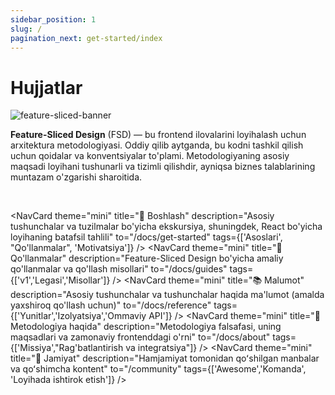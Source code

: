 ```yaml
---
sidebar_position: 1
slug: /
pagination_next: get-started/index
---
```


# Hujjatlar

![feature-sliced-banner](/img/banner.jpg)

**Feature-Sliced Design** (FSD) — bu frontend ilovalarini loyihalash uchun arxitektura metodologiyasi. Oddiy qilib aytganda, bu kodni tashkil qilish uchun qoidalar va konventsiyalar to'plami. Metodologiyaning asosiy maqsadi loyihani tushunarli va tizimli qilishdir, ayniqsa biznes talablarining muntazam o'zgarishi sharoitida.


<NavCard
  theme="primary"
  Icon="🍰"
  title="FSDda tajribangiz yo'qmi?"
  description="Asoslarni va metodologiyaning qisqacha sharhini organing"
  to="/docs/get-started/overview"
/>

<!-- TODO: move to features/doc-index -->

<br />

<NavCard
  theme="mini"
  title="🚀 Boshlash"
  description="Asosiy tushunchalar va tuzilmalar bo'yicha ekskursiya, shuningdek, React bo'yicha loyihaning batafsil tahlili"
  to="/docs/get-started"
  tags={['Asoslari', "Qo'llanmalar", 'Motivatsiya']}
/>
<NavCard
  theme="mini"
  title="🎯 Qo'llanmalar"
  description="Feature-Sliced Design bo'yicha amaliy qo'llanmalar va qo'llash misollari"
  to="/docs/guides"
  tags={['v1','Legasi','Misollar']}
/>
<NavCard
  theme="mini"
  title="📚 Malumot"
  description="Asosiy tushunchalar va tushunchalar haqida ma'lumot (amalda yaxshiroq qo'llash uchun)"
  to="/docs/reference"
  tags={['Yunitlar','Izolyatsiya','Ommaviy API']}
/>
<NavCard
  theme="mini"
  title="🍰 Metodologiya haqida"
  description="Metodologiya falsafasi, uning maqsadlari va zamonaviy frontenddagi o'rni"
  to="/docs/about"
  tags={['Missiya',"Rag'batlantirish va integratsiya"]}
/>
<NavCard
  theme="mini"
  title="💫 Jamiyat"
  description="Hamjamiyat tomonidan qoʻshilgan manbalar va qoʻshimcha kontent"
  to="/community"
  tags={['Awesome','Komanda', 'Loyihada ishtirok etish']}
/>
<NavCard
  theme="mini"
  title="🛠 Misollar"
  description="Feature-Sliced Design da qurilgan loyihalar"
  to="/examples"
/>
